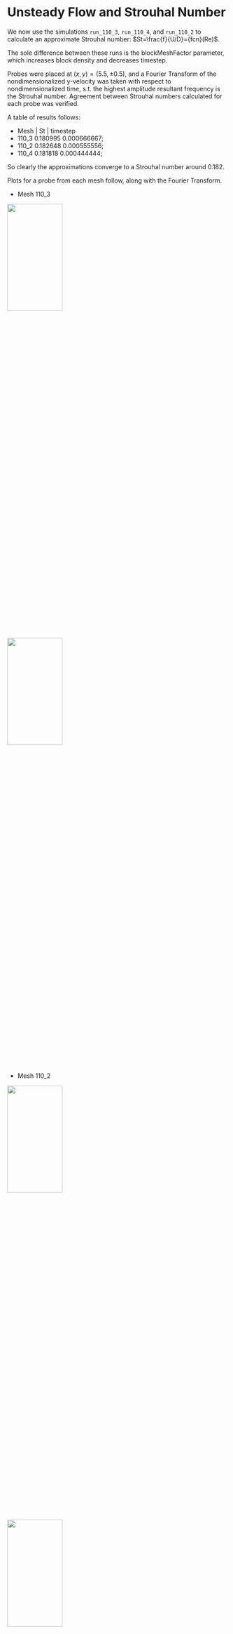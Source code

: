 # Unsteady Flow and Strouhal Number  

We now use the simulations `run_110_3`, `run_110_4`, and `run_110_2` to calculate an approximate Strouhal number: $St=\frac{f}{U/D}={fcn}(Re)$.  

The sole difference between these runs is the blockMeshFactor parameter, which increases block density and decreases timestep.  

Probes were placed at $(x,y)=(5.5,\pm0.5)$, and a Fourier Transform of the nondimensionalized y-velocity was taken with respect to nondimensionalized time, s.t. the highest amplitude resultant frequency is the Strouhal number. Agreement between Strouhal numbers calculated for each probe was verified.

A table of results follows:  

- Mesh  |  St    | timestep 
- 110_3  0.180995  0.000666667;  
- 110_2  0.182648  0.000555556;  
- 110_4  0.181818  0.000444444;  

So clearly the approximations converge to a Strouhal number around 0.182.  

Plots for a probe from each mesh follow, along with the Fourier Transform.  

- Mesh 110_3  

![](../plots/8/Uyrun3probe0.jpg){width=50% height=25%}  

![](../plots/8/FFTrun3probe0.jpg){width=50% height=25%}   

- Mesh 110_2  


![](../plots/8/Uyrun2probe0.jpg){width=50% height=25%}  

![](../plots/8/FFTrun2probe0.jpg){width=50% height=25%}  

- Mesh 110_4  


![](../plots/8/Uyrun4probe0.jpg){width=50% height=25%}  

![](../plots/8/FFTrun4probe0.jpg){width=50% height=25%}  


Looking at separation on Mesh 110_2, we see that it occurs at about 117 degrees, as predicted by Park et. al. (Numerical Solutions of Flow Past a Circular Cylinder at Reynolds Numbers up to 160, 1203).  


![](../plots/run_110_2/run_110_2_U.jpg) 
 

The referenced plot from Park et. al.:  
  

![](../plots/8/Park.jpg)  


